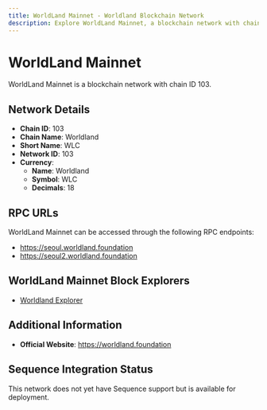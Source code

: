 ```yaml
--- 
title: WorldLand Mainnet - Worldland Blockchain Network
description: Explore WorldLand Mainnet, a blockchain network with chain ID 103. Learn about its native currency, Worldland, and how to interact with the network.
---
```


# WorldLand Mainnet

WorldLand Mainnet is a blockchain network with chain ID 103.

## Network Details

- **Chain ID**: 103
- **Chain Name**: Worldland
- **Short Name**: WLC
- **Network ID**: 103
- **Currency**: 
  - **Name**: Worldland
  - **Symbol**: WLC
  - **Decimals**: 18

## RPC URLs

WorldLand Mainnet can be accessed through the following RPC endpoints:

- https://seoul.worldland.foundation
- https://seoul2.worldland.foundation

## WorldLand Mainnet Block Explorers

- [Worldland Explorer](https://scan.worldland.foundation)

## Additional Information

- **Official Website**: https://worldland.foundation

## Sequence Integration Status

This network does not yet have Sequence support but is available for deployment.
